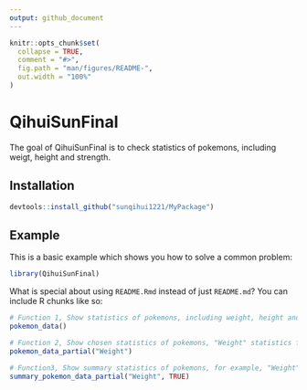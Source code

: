 ```yaml
---
output: github_document
---
```


<!-- README.md is generated from README.Rmd. Please edit that file -->

```r
knitr::opts_chunk$set(
  collapse = TRUE,
  comment = "#>",
  fig.path = "man/figures/README-",
  out.width = "100%"
)
```

# QihuiSunFinal

<!-- badges: start -->
<!-- badges: end -->

The goal of QihuiSunFinal is to check statistics of pokemons, including weigt, height and strength.

## Installation

``` r
devtools::install_github("sunqihui1221/MyPackage")
```

## Example

This is a basic example which shows you how to solve a common problem:

```r
library(QihuiSunFinal)
```

What is special about using `README.Rmd` instead of just `README.md`? You can include R chunks like so:

```r
# Function 1, Show statistics of pokemons, including weight, height and strength.
pokemon_data() 
```

```r
# Function 2, Show chosen statistics of pokemons, "Weight" statistics for pokemons
pokemon_data_partial("Weight")
```

```r
# Function3, Show summary statistics of pokemons, for example, "Weight"
summary_pokemon_data_partial("Weight", TRUE)
```
